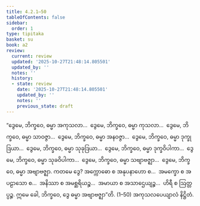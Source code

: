 ```yaml
---
title: 4.2.1–50
tableOfContents: false
sidebar:
  order: 1
type: tipitaka
basket: su
book: a2
review:
  current: review
  updated: '2025-10-27T21:48:14.805501'
  updated_by: ''
  notes: ''
  history:
  - state: review
    date: '2025-10-27T21:48:14.805501'
    updated_by: ''
    notes: ''
    previous_state: draft
---
```



<ReviewStatus review={frontmatter.review} showDetails={true} />

<HypothesisAnnotation frontmatter={frontmatter} />

<DynamicBreadcrumb />

<Division number="191–200" book="a2" e="ch" v="15">

<Paragraph number="287" book="a2">
“ဒွေမေ, ဘိက္ခဝေ, ဓမ္မာ အကုသလာ…  ဒွေမေ, ဘိက္ခဝေ, ဓမ္မာ ကုသလာ…  ဒွေမေ, ဘိက္ခဝေ, ဓမ္မာ သာဝဇ္ဇာ…  ဒွေမေ, ဘိက္ခဝေ, ဓမ္မာ အနဝဇ္ဇာ…  ဒွေမေ, ဘိက္ခဝေ, ဓမ္မာ ဒုက္ခုဒြယာ…  ဒွေမေ, ဘိက္ခဝေ, ဓမ္မာ သုခုဒြယာ…  ဒွေမေ, ဘိက္ခဝေ, ဓမ္မာ ဒုက္ခဝိပါကာ…  ဒွေမေ, ဘိက္ခဝေ, ဓမ္မာ သုခဝိပါကာ…  ဒွေမေ, ဘိက္ခဝေ, ဓမ္မာ သဗျာဗဇ္ဈာ…  ဒွေမေ, ဘိက္ခဝေ, ဓမ္မာ အဗျာဗဇ္ဈာ. ကတမေ ဒွေ? အက္ကောဓော စ အနုပနာဟော စ…  အမက္ခော စ အပဠာသော စ…  အနိဿာ စ အမစ္ဆရိယဉ္စ…  အမာယာ စ အသာဌေယျဉ္စ…  ဟိရီ စ ဩတ္တပ္ပဉ္စ. ဣမေ ခေါ, ဘိက္ခဝေ, ဒွေ ဓမ္မာ အဗျာဗဇ္ဈာ”တိ. (1–50)

</Paragraph>
</Division>

<Paragraph number="288" type="center" book="a2">
အကုသလပေယျာလံ နိဋ္ဌိတံ.
</Paragraph>